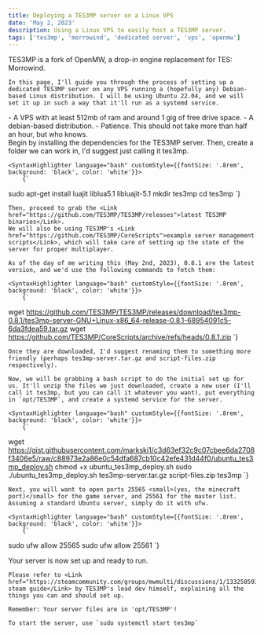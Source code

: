```yaml
---
title: Deploying a TES3MP server on a Linux VPS
date: 'May 2, 2023'
description: Using a Linux VPS to easily host a TES3MP server.
tags: ['tes3mp', 'morrowind', 'dedicated server', 'vps', 'openmw']
---
```

<Section title="prelude">
    TES3MP is a fork of OpenMW, a drop-in engine replacement for TES: Morrowind.

    In this page, I'll guide you through the process of setting up a dedicated TES3MP server on any VPS running a (hopefully any) Debian-based Linux distribution. I will be using Ubuntu 22.04, and we will set it up in such a way that it'll run as a systemd service.
</Section>

<Section title="prerequisites">
    - A VPS with at least 512mb of ram and around 1 gig of free drive space.
    - A debian-based distribution.
    - Patience. This should not take more than half an hour, but who knows.
</Section>

<Section title="the process">
    Begin by installing the dependencies for the TES3MP server. Then, create a folder we can work in, I'd suggest just calling it tes3mp.

    <SyntaxHighlighter language="bash" customStyle={{fontSize: '.8rem', background: 'black', color: 'white'}}>
        {`
sudo apt-get install luajit liblua5.1 libluajit-5.1
mkdir tes3mp
cd tes3mp
        `}
    </SyntaxHighlighter>

    Then, proceed to grab the <Link href="https://github.com/TES3MP/TES3MP/releases">latest TES3MP binaries</Link>.
    We will also be using TES3MP's <Link href="https://github.com/TES3MP/CoreScripts">example server management scripts</Link>, which will take care of setting up the state of the server for proper multiplayer.
    
    As of the day of me writing this (May 2nd, 2023), 0.8.1 are the latest version, and we'd use the following commands to fetch them:

    <SyntaxHighlighter language="bash" customStyle={{fontSize: '.8rem', background: 'black', color: 'white'}}>
        {`
wget https://github.com/TES3MP/TES3MP/releases/download/tes3mp-0.8.1/tes3mp-server-GNU+Linux-x86_64-release-0.8.1-68954091c5-6da3fdea59.tar.gz
wget https://github.com/TES3MP/CoreScripts/archive/refs/heads/0.8.1.zip
        `}
    </SyntaxHighlighter>

    Once they are downloaded, I'd suggest renaming them to something more friendly (perhaps tes3mp-server.tar.gz and script-files.zip respectively).

    Now, we will be grabbing a bash script to do the initial set up for us. It'll unzip the files we just downloaded, create a new user (I'll call it tes3mp, but you can call it whatever you want), put everything in `opt/TES3MP`, and create a systemd service for the server.

    <SyntaxHighlighter language="bash" customStyle={{fontSize: '.8rem', background: 'black', color: 'white'}}>
        {`
wget https://gist.githubusercontent.com/markski1/c3d63ef32c9c07cbee6da2708f3406e5/raw/c88973e2a86e0c54dfa687cb10c42efe431d44f0/ubuntu_tes3mp_deploy.sh
chmod +x ubuntu_tes3mp_deploy.sh
sudo ./ubuntu_tes3mp_deploy.sh tes3mp-server.tar.gz script-files.zip tes3mp
        `}
    </SyntaxHighlighter>

    Next, you will want to open ports 25565 <small>(yes, the minecraft port)</small> for the game server, and 25561 for the master list. Assuming a standard Ubuntu server, simply do it with ufw.

    <SyntaxHighlighter language="bash" customStyle={{fontSize: '.8rem', background: 'black', color: 'white'}}>
        {`
sudo ufw allow 25565
sudo ufw allow 25561
        `}
    </SyntaxHighlighter>
</Section>

<Section title="settings">
    Your server is now set up and ready to run.

    Please refer to <Link href="https://steamcommunity.com/groups/mwmulti/discussions/1/133258593388999187/">this steam guide</Link> by TES3MP's lead dev himself, explaining all the things you can and should set up.

    Remember: Your server files are in 'opt/TES3MP'!

    To start the server, use `sudo systemctl start tes3mp`
</Section>
